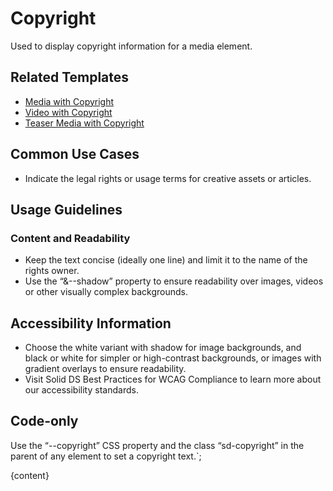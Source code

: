 


# Copyright

Used to display copyright information for a media element.

<DefaultStory />

<DocumentationLinks storybookLink="${storybookLink}" figmaLibrary="${figmaLibrary}" figmaDocs="${figmaDocs}" />

## Related Templates

- [Media with Copyright](?path=/docs/templates-media--docs#copyright)
- [Video with Copyright](?path=/docs/templates-video--docs#video%20element%20with%20copyright)
- [Teaser Media with Copyright](?path=/docs/templates-teaser-media--docs#teaser%20media%20with%20copyright)

## Common Use Cases

- Indicate the legal rights or usage terms for creative assets or articles.

## Usage Guidelines

### Content and Readability

- Keep the text concise (ideally one line) and limit it to the name of the rights owner.
- Use the “&--shadow” property to ensure readability over images, videos or other visually complex backgrounds.

## Accessibility Information

- Choose the white variant with shadow for image backgrounds, and black or white for simpler or high-contrast backgrounds, or images with gradient overlays to ensure readability.
- Visit <sd-link href="https://www.figma.com/design/YDktJcseQIIQbsuCpoKS4V/Component-Docs?node-id=10708-5011&t=Z1FxSGWkmXG5r5sw-4" target="_blank">Solid DS Best Practices for WCAG Compliance</sd-link> to learn more about our accessibility standards.

## Code-only

Use the “--copyright” CSS property and the class “sd-copyright” in the parent of any element to set a copyright text.`;

<Meta title="Styles/sd-copyright/Overview" />

<OverviewFormatter story={CopyrightStories.Default}>{content}</OverviewFormatter>
